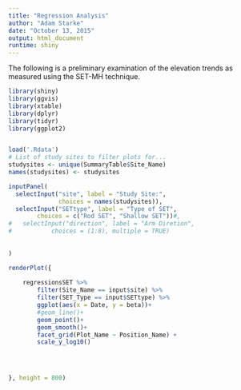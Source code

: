 ```yaml
---
title: "Regression Analysis"
author: "Adam Starke"
date: "October 13, 2015"
output: html_document
runtime: shiny
---
```

The following is a preliminary examination of the elevation trends as measured using the SET-MH technique.


```r
library(shiny)
library(ggvis)
library(xtable)
library(dplyr)
library(tidyr)
library(ggplot2)


load('.Rdata')
# List of study sites to filter plots for...
studysites <- unique(SummaryTable$Site_Name)
names(studysites) <- studysites

inputPanel(
  selectInput("site", label = "Study Site:",
              choices = names(studysites)),
  selectInput("SETtype", label = "Type of SET",
  	    choices = c("Rod SET", "Shallow SET"))#,
#   selectInput("direction", label = "Arm Diretion",
#   	    choices = (1:8), multiple = TRUE)
  
 
)

renderPlot({
		
	regressionsSET %>% 
		filter(Site_Name == input$site) %>% 
		filter(SET_Type == input$SETtype) %>% 
		ggplot(aes(x = Date, y = beta))+
		#geom_line()+
		geom_point()+
		geom_smooth()+
		facet_grid(Plot_Name ~ Position_Name) +
		scale_y_log10()



  
}, height = 800)
```

